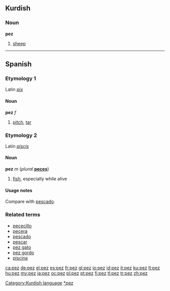 {{see|Pez}}
==Kurdish==

===Noun===
'''pez'''

# [[sheep]]

[[Category:Kurdish language]]

----

==Spanish==

===Etymology 1===
Latin ''[[pix#Latin|pix]]''

====Noun====
'''pez''' ''f''

# [[pitch]], [[tar]]

===Etymology 2===
Latin ''[[piscis]]''

====Noun====
'''pez''' ''m'' (''plural'' '''[[peces]]''')

# [[fish]], especially while alive

====Usage notes====
Compare with [[pescado]].

===Related terms===
* [[pececillo]]
* [[pecera]]
* [[pescado]]
* [[pescar]]
* [[pez gato]]
* [[pez gordo]]
* [[piscina]]

[[Category:es:Fish|*pez]]

[[ca:pez]]
[[de:pez]]
[[el:pez]]
[[es:pez]]
[[fr:pez]]
[[gl:pez]]
[[io:pez]]
[[id:pez]]
[[it:pez]]
[[ku:pez]]
[[lt:pez]]
[[hu:pez]]
[[my:pez]]
[[ja:pez]]
[[oc:pez]]
[[pl:pez]]
[[pt:pez]]
[[fi:pez]]
[[tl:pez]]
[[tr:pez]]
[[zh:pez]]